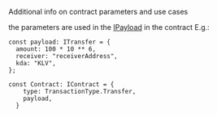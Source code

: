 Additional info on contract parameters and use cases

the parameters are used in the [IPayload](undefined) in the contract
E.g.:

```undefined
const payload: ITransfer = {
  amount: 100 * 10 ** 6,
  receiver: "receiverAddress",
  kda: "KLV",
};

const Contract: IContract = {
    type: TransactionType.Transfer,
    payload,
  }
```

